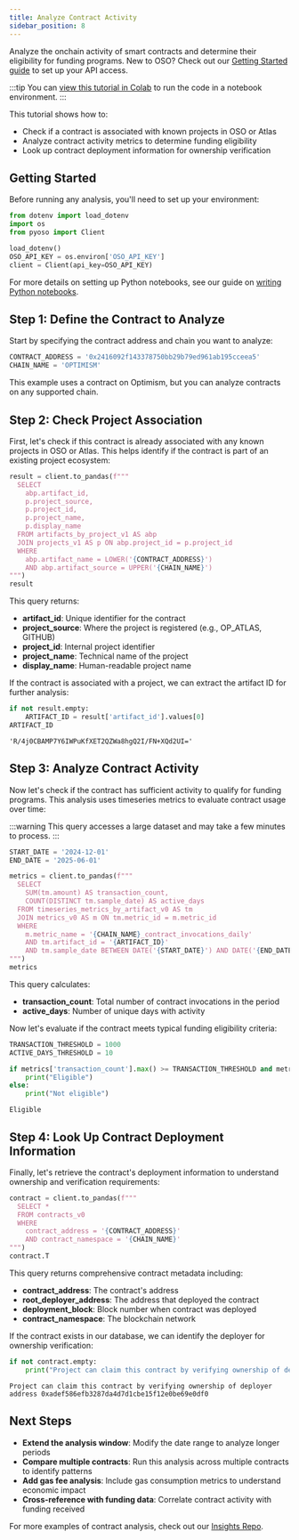 ```yaml
---
title: Analyze Contract Activity
sidebar_position: 8
---
```



Analyze the onchain activity of smart contracts and determine their eligibility for funding programs.
New to OSO? Check out our [Getting Started guide](../get-started/index.md)
to set up your API access.

:::tip
You can [view this tutorial in Colab](https://colab.research.google.com/drive/1AJ-r9IfJOrLTzpA5p68WYFphSDk0TOUO) to run the code in a notebook environment.
:::

This tutorial shows how to:
- Check if a contract is associated with known projects in OSO or Atlas
- Analyze contract activity metrics to determine funding eligibility
- Look up contract deployment information for ownership verification

## Getting Started

Before running any analysis, you'll need to set up your environment:

```python
from dotenv import load_dotenv
import os
from pyoso import Client

load_dotenv()
OSO_API_KEY = os.environ['OSO_API_KEY']
client = Client(api_key=OSO_API_KEY)
```

For more details on setting up Python notebooks, see our guide on [writing Python notebooks](../guides/notebooks/index.mdx).

## Step 1: Define the Contract to Analyze

Start by specifying the contract address and chain you want to analyze:

```python
CONTRACT_ADDRESS = '0x2416092f143378750bb29b79ed961ab195cceea5'
CHAIN_NAME = 'OPTIMISM'
```

This example uses a contract on Optimism, but you can analyze contracts on any supported chain.

## Step 2: Check Project Association

First, let's check if this contract is already associated with any known projects in OSO or Atlas. This helps identify if the contract is part of an existing project ecosystem:

```python
result = client.to_pandas(f"""
  SELECT
    abp.artifact_id,
    p.project_source,
    p.project_id,
    p.project_name,
    p.display_name
  FROM artifacts_by_project_v1 AS abp
  JOIN projects_v1 AS p ON abp.project_id = p.project_id
  WHERE
    abp.artifact_name = LOWER('{CONTRACT_ADDRESS}')
    AND abp.artifact_source = UPPER('{CHAIN_NAME}')
""")
result
```

This query returns:
- **artifact_id**: Unique identifier for the contract
- **project_source**: Where the project is registered (e.g., OP_ATLAS, GITHUB)
- **project_id**: Internal project identifier
- **project_name**: Technical name of the project
- **display_name**: Human-readable project name

If the contract is associated with a project, we can extract the artifact ID for further analysis:

```python
if not result.empty:
    ARTIFACT_ID = result['artifact_id'].values[0]
ARTIFACT_ID
```

    'R/4j0CBAMP7Y6IWPuKfXET2QZWa8hgQ2I/FN+XQd2UI='

## Step 3: Analyze Contract Activity

Now let's check if the contract has sufficient activity to qualify for funding programs. This analysis uses timeseries metrics to evaluate contract usage over time:

:::warning
This query accesses a large dataset and may take a few minutes to process.
:::

```python
START_DATE = '2024-12-01'
END_DATE = '2025-06-01'
```

```python
metrics = client.to_pandas(f"""
  SELECT
    SUM(tm.amount) AS transaction_count,
    COUNT(DISTINCT tm.sample_date) AS active_days
  FROM timeseries_metrics_by_artifact_v0 AS tm
  JOIN metrics_v0 AS m ON tm.metric_id = m.metric_id
  WHERE
    m.metric_name = '{CHAIN_NAME}_contract_invocations_daily'
    AND tm.artifact_id = '{ARTIFACT_ID}'
    AND tm.sample_date BETWEEN DATE('{START_DATE}') AND DATE('{END_DATE}')
""")
metrics
```

This query calculates:
- **transaction_count**: Total number of contract invocations in the period
- **active_days**: Number of unique days with activity

Now let's evaluate if the contract meets typical funding eligibility criteria:

```python
TRANSACTION_THRESHOLD = 1000
ACTIVE_DAYS_THRESHOLD = 10

if metrics['transaction_count'].max() >= TRANSACTION_THRESHOLD and metrics['active_days'].max() >= ACTIVE_DAYS_THRESHOLD:
    print("Eligible")
else:
    print("Not eligible")
```

    Eligible

## Step 4: Look Up Contract Deployment Information

Finally, let's retrieve the contract's deployment information to understand ownership and verification requirements:

```python
contract = client.to_pandas(f"""
  SELECT *
  FROM contracts_v0
  WHERE
    contract_address = '{CONTRACT_ADDRESS}'
    AND contract_namespace = '{CHAIN_NAME}'
""")
contract.T
```

This query returns comprehensive contract metadata including:
- **contract_address**: The contract's address
- **root_deployer_address**: The address that deployed the contract
- **deployment_block**: Block number when contract was deployed
- **contract_namespace**: The blockchain network

If the contract exists in our database, we can identify the deployer for ownership verification:

```python
if not contract.empty:
    print("Project can claim this contract by verifying ownership of deployer address", contract['root_deployer_address'].values[0])
```

    Project can claim this contract by verifying ownership of deployer address 0xadef586efb3287da4d7d1cbe15f12e0be69e0df0

## Next Steps

- **Extend the analysis window**: Modify the date range to analyze longer periods
- **Compare multiple contracts**: Run this analysis across multiple contracts to identify patterns
- **Add gas fee analysis**: Include gas consumption metrics to understand economic impact
- **Cross-reference with funding data**: Correlate contract activity with funding received

For more examples of contract analysis, check out our [Insights Repo](https://github.com/opensource-observer/insights).
